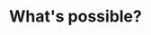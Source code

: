 ---
title: "What's possible?"
openapi: "POST /plants"
description: "Understand what's are the prospective improvements you can make"
---